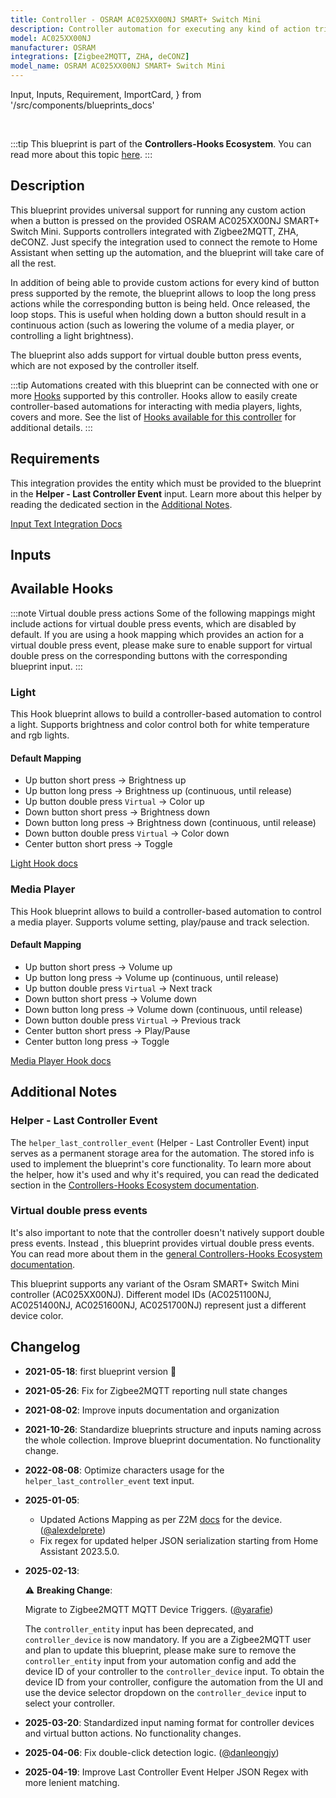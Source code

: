 ```yaml
---
title: Controller - OSRAM AC025XX00NJ SMART+ Switch Mini
description: Controller automation for executing any kind of action triggered by the provided OSRAM AC025XX00NJ SMART+ Switch Mini. Supports Zigbee2MQTT, ZHA, deCONZ.
model: AC025XX00NJ
manufacturer: OSRAM
integrations: [Zigbee2MQTT, ZHA, deCONZ]
model_name: OSRAM AC025XX00NJ SMART+ Switch Mini
---
```


  Input,
  Inputs,
  Requirement,
  ImportCard,
} from '/src/components/blueprints_docs'

<ImportCard id='osram_ac025xx00nj' category='controllers' />

<br />

:::tip
This blueprint is part of the **Controllers-Hooks Ecosystem**. You can read more about this topic [here](/docs/controllers-hooks-ecosystem).
:::

## Description

This blueprint provides universal support for running any custom action when a button is pressed on the provided OSRAM AC025XX00NJ SMART+ Switch Mini. Supports controllers integrated with Zigbee2MQTT, ZHA, deCONZ. Just specify the integration used to connect the remote to Home Assistant when setting up the automation, and the blueprint will take care of all the rest.

In addition of being able to provide custom actions for every kind of button press supported by the remote, the blueprint allows to loop the long press actions while the corresponding button is being held. Once released, the loop stops. This is useful when holding down a button should result in a continuous action (such as lowering the volume of a media player, or controlling a light brightness).

The blueprint also adds support for virtual double button press events, which are not exposed by the controller itself.

:::tip
Automations created with this blueprint can be connected with one or more [Hooks](/docs/blueprints/hooks) supported by this controller.
Hooks allow to easily create controller-based automations for interacting with media players, lights, covers and more. See the list of [Hooks available for this controller](/docs/blueprints/controllers/osram_ac025xx00nj#available-hooks) for additional details.
:::

## Requirements

<Requirement id='zigbee2mqtt'/>
<Requirement id='zha'/>
<Requirement id='deconz'/>
<Requirement name='Input Text Integration' required>

This integration provides the entity which must be provided to the blueprint in the **Helper - Last Controller Event** input. Learn more about this helper by reading the dedicated section in the [Additional Notes](#helper---last-controller-event).

[Input Text Integration Docs](https://www.home-assistant.io/integrations/input_text/)

</Requirement>

## Inputs

<Inputs category='controllers' id='osram_ac025xx00nj' />

## Available Hooks

:::note Virtual double press actions
Some of the following mappings might include actions for virtual double press events, which are disabled by default.
If you are using a hook mapping which provides an action for a virtual double press event, please make sure to enable support for virtual double press on the corresponding buttons with the corresponding blueprint input.
:::

### Light

This Hook blueprint allows to build a controller-based automation to control a light. Supports brightness and color control both for white temperature and rgb lights.

#### Default Mapping

- Up button short press -> Brightness up
- Up button long press -> Brightness up (continuous, until release)
- Up button double press `Virtual` -> Color up
- Down button short press -> Brightness down
- Down button long press -> Brightness down (continuous, until release)
- Down button double press `Virtual` -> Color down
- Center button short press -> Toggle

[Light Hook docs](/docs/blueprints/hooks/light)

### Media Player

This Hook blueprint allows to build a controller-based automation to control a media player. Supports volume setting, play/pause and track selection.

#### Default Mapping

- Up button short press -> Volume up
- Up button long press -> Volume up (continuous, until release)
- Up button double press `Virtual` -> Next track
- Down button short press -> Volume down
- Down button long press -> Volume down (continuous, until release)
- Down button double press `Virtual` -> Previous track
- Center button short press -> Play/Pause
- Center button long press -> Toggle

[Media Player Hook docs](/docs/blueprints/hooks/media_player)

## Additional Notes

### Helper - Last Controller Event

The `helper_last_controller_event` (Helper - Last Controller Event) input serves as a permanent storage area for the automation. The stored info is used to implement the blueprint's core functionality. To learn more about the helper, how it's used and why it's required, you can read the dedicated section in the [Controllers-Hooks Ecosystem documentation](/docs/controllers-hooks-ecosystem#helper---last-controller-event-input).

### Virtual double press events

It's also important to note that the controller doesn't natively support double press events. Instead , this blueprint provides virtual double press events. You can read more about them in the [general Controllers-Hooks Ecosystem documentation](/docs/controllers-hooks-ecosystem#virtual-events).

This blueprint supports any variant of the Osram SMART+ Switch Mini controller (AC025XX00NJ). Different model IDs (AC0251100NJ, AC0251400NJ, AC0251600NJ, AC0251700NJ) represent just a different device color.

## Changelog

- **2021-05-18**: first blueprint version :tada:
- **2021-05-26**: Fix for Zigbee2MQTT reporting null state changes
- **2021-08-02**: Improve inputs documentation and organization
- **2021-10-26**: Standardize blueprints structure and inputs naming across the whole collection. Improve blueprint documentation. No functionality change.
- **2022-08-08**: Optimize characters usage for the `helper_last_controller_event` text input.
- **2025-01-05**:
  - Updated Actions Mapping as per Z2M [docs](https://www.zigbee2mqtt.io/devices/AC0251100NJ_AC0251600NJ_AC0251700NJ.html#actions) for the device. ([@alexdelprete](https://github.com/alexdelprete))
  - Fix regex for updated helper JSON serialization starting from Home Assistant 2023.5.0.
- **2025-02-13**:

  :warning: **Breaking Change**:

  Migrate to Zigbee2MQTT MQTT Device Triggers. ([@yarafie](https://github.com/yarafie))

  The `controller_entity` input has been deprecated, and `controller_device` is now mandatory.
  If you are a Zigbee2MQTT user and plan to update this blueprint, please make sure to remove the `controller_entity` input from your automation config and add the device ID of your controller to the `controller_device` input.
  To obtain the device ID from your controller, configure the automation from the UI and use the device selector dropdown on the `controller_device` input to select your controller.

- **2025-03-20**: Standardized input naming format for controller devices and virtual button actions. No functionality changes.
- **2025-04-06**: Fix double-click detection logic. ([@danleongjy](https://github.com/danleongjy))
- **2025-04-19**: Improve Last Controller Event Helper JSON Regex with more lenient matching.
